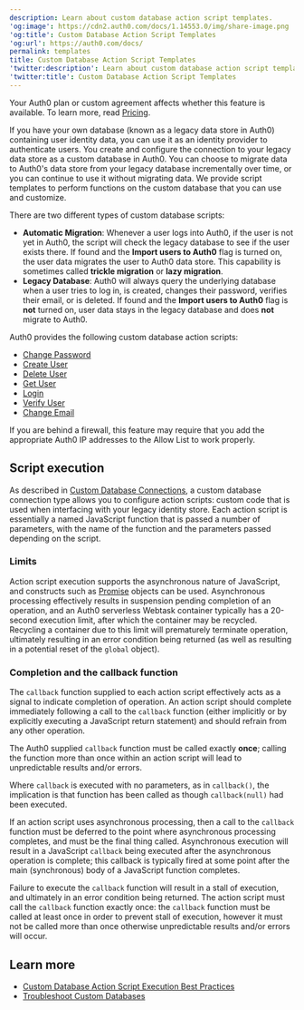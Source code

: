 ```yaml
---
description: Learn about custom database action script templates.
'og:image': https://cdn2.auth0.com/docs/1.14553.0/img/share-image.png
'og:title': Custom Database Action Script Templates
'og:url': https://auth0.com/docs/
permalink: templates
title: Custom Database Action Script Templates
'twitter:description': Learn about custom database action script templates.
'twitter:title': Custom Database Action Script Templates
---
```

<Card title="Availability varies by Auth0 plan">

Your Auth0 plan or custom agreement affects whether this feature is available. To learn more, read [Pricing](https://auth0.com/pricing).

</Card>

If you have your own database (known as a legacy data store in Auth0) containing user identity data, you can use it as an <Tooltip tip="Identity Provider (IdP): Service that stores and manages digital identities." cta="View Glossary" href="/glossary?term=identity+provider">identity provider</Tooltip> to authenticate users.
You create and configure the connection to your legacy data store as a custom database in Auth0. You can choose to migrate data to Auth0's data store from your legacy database incrementally over time, or you can continue to use it without migrating data. We provide script templates to perform functions on the custom database that you can use and customize.

There are two different types of custom database scripts:

* **Automatic Migration**: Whenever a user logs into Auth0, if the user is not yet in Auth0, the script will check the legacy database to see if the user exists there. If found and the **Import users to Auth0** flag is turned on, the user data migrates the user to Auth0 data store. This capability is sometimes called **trickle migration** or **lazy migration**.
* **Legacy Database**: Auth0 will always query the underlying database when a user tries to log in, is created, changes their password, verifies their email, or is deleted. If found and the **Import users to Auth0** flag is **not** turned on, user data stays in the legacy database and does **not** migrate to Auth0.

Auth0 provides the following custom database action scripts:

* [Change Password](/authenticate/database-connections/custom-db/templates/change-password)
* [Create User](/authenticate/database-connections/custom-db/templates/create)
* [Delete User](/authenticate/database-connections/custom-db/templates/delete)
* [Get User](/authenticate/database-connections/custom-db/templates/get-user)
* [Login](/authenticate/database-connections/custom-db/templates/login)
* [Verify User](/authenticate/database-connections/custom-db/templates/verify)
* [Change Email](/authenticate/database-connections/custom-db/templates/change-email)

<Card title="Network firewall">

If you are behind a firewall, this feature may require that you add the appropriate Auth0 IP addresses to the Allow List to work properly.

</Card>

## Script execution

As described in [Custom Database Connections](/authenticate/database-connections/custom-db), a custom database connection type allows you to configure action scripts: custom code that is used when interfacing with your legacy identity store. Each action script is essentially a named JavaScript function that is passed a number of parameters, with the name of the function and the parameters passed depending on the script.

### Limits

Action script execution supports the asynchronous nature of JavaScript, and constructs such as [Promise](https://developer.mozilla.org/en-US/docs/Web/JavaScript/Reference/Global_Objects/Promise) objects can be used. Asynchronous processing effectively results in suspension pending completion of an operation, and an Auth0 serverless Webtask container typically has a 20-second execution limit, after which the container may be recycled. Recycling a container due to this limit will prematurely terminate operation, ultimately resulting in an error condition being returned (as well as resulting in a potential reset of the `global` object).

### Completion and the callback function

The `callback` function supplied to each action script effectively acts as a signal to indicate completion of operation. An action script should complete immediately following a call to the `callback` function (either implicitly or by explicitly executing a JavaScript return statement) and should refrain from any other operation.

<Warning>

The Auth0 supplied `callback` function must be called exactly **once**; calling the function more than once within an action script will lead to unpredictable results and/or errors.

</Warning>

<Callout icon="file-lines" color="#0EA5E9" iconType="regular">

Where `callback` is executed with no parameters, as in `callback()`, the implication is that function has been called as though `callback(null)` had been executed.

</Callout>

If an action script uses asynchronous processing, then a call to the `callback` function must be deferred to the point where asynchronous processing completes, and must be the final thing called. Asynchronous execution will result in a JavaScript `callback` being executed after the asynchronous operation is complete; this callback is typically fired at some point after the main (synchronous) body of a JavaScript function completes.

<Warning>

Failure to execute the `callback` function will result in a stall of execution, and ultimately in an error condition being returned. The action script must call the `callback` function exactly once: the `callback` function must be called at least once in order to prevent stall of execution, however it must not be called more than once otherwise unpredictable results and/or errors will occur.

</Warning>

## Learn more

* [Custom Database Action Script Execution Best Practices](/authenticate/database-connections/custom-db/custom-database-connections-scripts/execution)
* [Troubleshoot Custom Databases](/authenticate/database-connections/custom-db/error-handling)